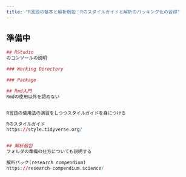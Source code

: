 ```yaml
---
title: "R言語の基本と解析梱包：Rのスタイルガイドと解析のパッキング化の習得"
---
```


## 準備中

```r



## RStudio
のコンソールの説明

### Working Directory

### Package

## Rmd入門
Rmdの使用以外を認めない


R言語の使用法の演習をしつつスタイルガイドを身につける

Rのスタイルガイド
https://style.tidyverse.org/


## 解析梱包
フォルダの準備の仕方についても説明する

解析パック(research compendium)
https://research-compendium.science/


```


